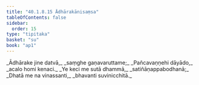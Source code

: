 ```yaml
---
title: "40.1.8.15 Ādhārakānisaṃsa"
tableOfContents: false
sidebar:
  order: 15
type: "tipitaka"
basket: "su"
book: "ap1"
---
```



<DynamicBreadcrumb />

<Division number="130" book="ap1" bookNo="20" page="362">

<Paragraph number="4427" type="verses" book="ap1">
_Ādhārake jine datvā,_  
_saṃghe gaṇavaruttame;_  
_Pañcavaṇṇehi dāyādo,_  
_acalo homi kenaci._  

</Paragraph>

</Division>
<Division number="131" book="ap1" bookNo="20" page="362">

<Paragraph number="4428" type="verses" book="ap1">
_Ye keci me sutā dhammā,_  
_satiñāṇappabodhanā;_  
_Dhatā me na vinassanti,_  
_bhavanti suvinicchitā._
</Paragraph>
</Division>